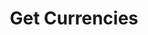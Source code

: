 ---
title: "Get Currencies"
description: "This api returns currency metadata from a curated list"
openapi: post /currencies/v2
---